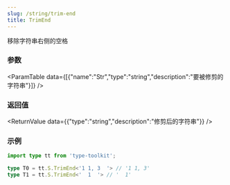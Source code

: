 ```yaml
---
slug: /string/trim-end
title: TrimEnd
---
```



移除字符串右侧的空格

### 参数
<ParamTable data={[{"name":"Str","type":"string","description":"要被修剪的字符串"}]} />

### 返回值
<ReturnValue data={{"type":"string","description":"修剪后的字符串"}} />

### 示例

```ts
import type tt from 'type-toolkit';

type T0 = tt.S.TrimEnd<'1 1, 3  '> // '1 1, 3'
type T1 = tt.S.TrimEnd<'  1  '> // '  1'
```
